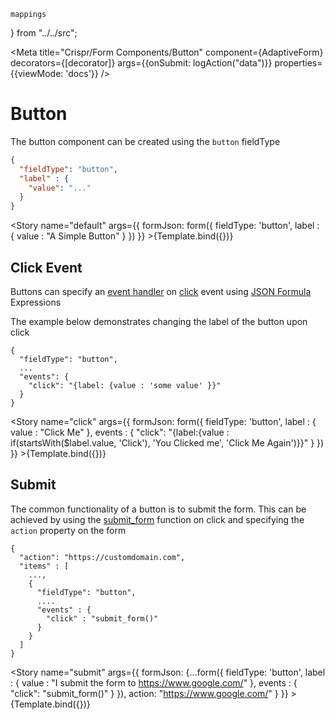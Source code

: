     mappings
} from "../../src";

<Meta title="Crispr/Form Components/Button"
      component={AdaptiveForm}
      decorators={[decorator]}
      args={{onSubmit: logAction("data")}}
      properties={{viewMode: 'docs'}}
/>


# Button

The button component can be created using the `button` fieldType

```json
{
  "fieldType": "button",
  "label" : {
    "value": "..."
  }
}
```

<Story
    name="default"
args={{
    formJson: form({
        fieldType: 'button',
        label : {
            value : "A Simple Button"
        }
    })
}} >{Template.bind({})}</Story>

## Click Event

Buttons can specify an
[event handler](https://git.corp.adobe.com/pages/livecycle/af2-docs/spec/latest/index.html#_event_handler) on
[click](https://git.corp.adobe.com/pages/livecycle/af2-docs/spec/latest/index.html#event-click) event using
[JSON Formula](https://git.corp.adobe.com/pages/livecycle/af2-docs/spec/latest/index.html#_expression_grammar)
Expressions

The example below demonstrates changing the label of the button upon click
```
{
  "fieldType": "button",
  ...
  "events": {
    "click": "{label: {value : 'some value' }}"
  }
}
```


<Story
    name="click"
args={{
    formJson: form({
        fieldType: 'button',
        label : {
            value : "Click Me"
        },
        events : {
            "click": "{label:{value : if(startsWith($label.value, 'Click'), 'You Clicked me', 'Click Me Again')}}"
        }
    })
}} >{Template.bind({})}</Story>

## Submit

The common functionality of a button is to submit the form. This can be achieved by using the
[submit_form](https://git.corp.adobe.com/pages/livecycle/af2-docs/spec/latest/index.html#submit_form_function) function
on click and specifying the `action` property on the form

```
{
  "action": "https://customdomain.com",
  "items" : [
    ...,
    {
      "fieldType": "button",
      ....
      "events" : {
        "click" : "submit_form()"
      }
    }
  ]
}
```

<Story
    name="submit"
    args={{
        formJson: {...form({
            fieldType: 'button',
            label : {
                value : "I submit the form to https://www.google.com/"
            },
            events : {
                "click": "submit_form()"
            }
        }),
        action: "https://www.google.com/"
        }
    }} >{Template.bind({})}</Story>
